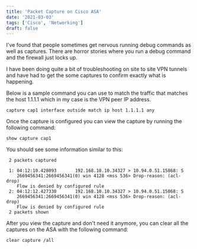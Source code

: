 ```yaml
---
title: 'Packet Capture on Cisco ASA'
date: '2021-03-03'
tags: ['Cisco', 'Networking']
draft: false
---
```

I've found that people sometimes get nervous running debug commands as well as captures. There are horror stories where you run a debug command and the firewall just locks up. 

I have been doing quite a bit of troubleshooting on site to site VPN tunnels and have had to get the some captures to confirm exactly what is happening. 

Below is a sample command you can use to match the traffic that matches the host 1.1.1.1 which in my case is the VPN peer IP address.


```
capture cap1 interface outside match ip host 1.1.1.1 any
``` 

Once the capture is configured you can view the capture by running the following command:


```
show capture cap1
``` 

You should see some information similar to this:


```
 2 packets captured
 
 1: 04:12:10.428093       192.168.10.10.34327 > 10.94.0.51.15868: S
    2669456341:2669456341(0) win 4128 <mss 536> Drop-reason: (acl-drop)
    Flow is denied by configured rule
 2: 04:12:12.427330       192.168.10.10.34327 > 10.94.0.51.15868: S
    2669456341:2669456341(0) win 4128 <mss 536> Drop-reason: (acl-drop)
    Flow is denied by configured rule
 2 packets shown

``` 

After you view the capture and don't need it anymore, you can clear all the captures on the ASA with the following command:


```
clear capture /all
``` 